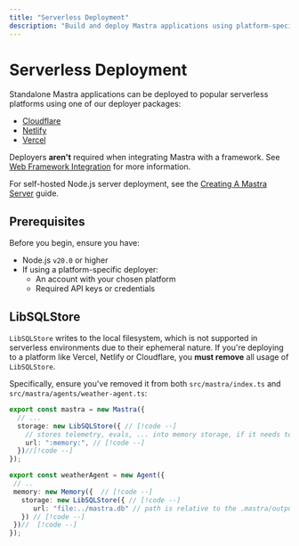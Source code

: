 ---
title: "Serverless Deployment"
description: "Build and deploy Mastra applications using platform-specific deployers or standard HTTP servers"
---

# Serverless Deployment

Standalone Mastra applications can be deployed to popular serverless platforms using one of our deployer packages:

- [Cloudflare](/docs/deployment/serverless-platforms/cloudflare-deployer)
- [Netlify](/docs/deployment/serverless-platforms/netlify-deployer)
- [Vercel](/docs/deployment/serverless-platforms/vercel-deployer)

Deployers **aren't** required when integrating Mastra with a framework. See [Web Framework Integration](/docs/deployment/web-framework) for more information.

For self-hosted Node.js server deployment, see the [Creating A Mastra Server](/docs/deployment/server) guide.

## Prerequisites

Before you begin, ensure you have:

- Node.js `v20.0` or higher
- If using a platform-specific deployer:
  - An account with your chosen platform
  - Required API keys or credentials

## LibSQLStore

`LibSQLStore` writes to the local filesystem, which is not supported in serverless environments due to their ephemeral nature. If you're deploying to a platform like Vercel, Netlify or Cloudflare, you **must remove** all usage of `LibSQLStore`.

Specifically, ensure you've removed it from both `src/mastra/index.ts` and `src/mastra/agents/weather-agent.ts`:

```typescript filename="src/mastra/index.ts" showLineNumbers
export const mastra = new Mastra({
  // ...
  storage: new LibSQLStore({ // [!code --]
    // stores telemetry, evals, ... into memory storage, if it needs to persist, change to file:../mastra.db // [!code --]
    url: ":memory:", // [!code --]
  })//[!code --]
});
```

```typescript filename="src/mastra/agents/weather-agent.ts" showLineNumbers
export const weatherAgent = new Agent({
 // ..
 memory: new Memory({  // [!code --]
   storage: new LibSQLStore({ // [!code --]
      url: "file:../mastra.db" // path is relative to the .mastra/output directory // [!code --]
   }) // [!code --]
 })//  [!code --]
});
```
